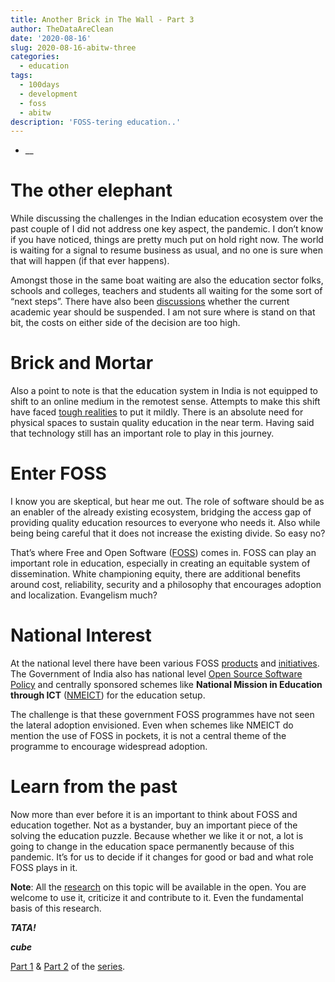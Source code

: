 ```yaml
---
title: Another Brick in The Wall - Part 3
author: TheDataAreClean
date: '2020-08-16'
slug: 2020-08-16-abitw-three
categories:
  - education
tags:
  - 100days
  - development
  - foss
  - abitw
description: 'FOSS-tering education..'
---
```


* __

# The other elephant
While discussing the challenges in the Indian education ecosystem over the past couple of I did not address one key aspect, the pandemic. I don't know if you have noticed, things are pretty much put on hold right now. The world is waiting for a signal to resume business as usual, and no one is sure when that will happen (if that ever happens). 

Amongst those in the same boat waiting are also the education sector folks, schools and colleges, teachers and students all waiting for the some sort of "next steps". There have also been [discussions](https://theprint.in/india/governance/current-academic-session-not-likely-to-be-treated-as-zero-year-govt-tells-parliamentary-panel/478981/) whether the current academic year should be suspended. I am not sure where is stand on that bit, the costs on either side of the decision are too high.

# Brick and Mortar
Also a point to note is that the education system in India is not equipped to shift to an online medium in the remotest sense. Attempts to make this shift have faced [tough realities](https://timesofindia.indiatimes.com/city/delhi/day-2-du-exams-again-fail-to-score-much/articleshow/77493028.cms){target="_blank"} to put it mildly. There is an absolute need for physical spaces to sustain quality education in the near term. Having said that technology still has an important role to play in this journey.

# Enter FOSS
I know you are skeptical, but hear me out. The role of software should be as an enabler of the already existing ecosystem, bridging the access gap of providing quality education resources to everyone who needs it. Also while being being careful that it does not increase the existing divide. So easy no?

That's where Free and Open Software ([FOSS](https://en.wikipedia.org/wiki/Free_and_open-source_software){target="_blank"}) comes in. FOSS can play an important role in education, especially in creating an equitable system of dissemination. White championing equity, there are additional benefits around cost, reliability, security and a philosophy that encourages adoption and localization. Evangelism much?

# National Interest
At the national level there have been various FOSS [products](https://www.meity.gov.in/content/foss-products){target="_blank"} and [initiatives](https://www.meity.gov.in/content/major-foss-initiatives){target="_blank"}. The Government of India also has national level [Open Source Software Policy](https://digitalindia.gov.in/content/open-source-%E2%80%94-extremely-important-aspect-digital-india){target="_blank"} and centrally sponsored schemes like **National Mission in Education through ICT** ([NMEICT](https://nmeict.ac.in/){target="_blank"}) for the education setup.

The challenge is that these government FOSS programmes have not seen the lateral adoption envisioned. Even when schemes like NMEICT do mention the use of FOSS in pockets, it is not a central theme of the programme to encourage widespread adoption.

# Learn from the past
Now more than ever before it is an important to think about FOSS and education together. Not as a bystander, buy an important piece of the solving the education puzzle. Because whether we like it or not, a lot is going to change in the education space permanently because of this pandemic. It's for us to decide if it changes for good or bad and what role FOSS plays in it.

**Note**: All the [research](https://github.com/TheDataAreClean/education){target="_blank"} on this topic will be available in the open. You are welcome to use it, criticize it and contribute to it. Even the fundamental basis of this research.

**_TATA!_**

**_cube_**

[Part 1](https://thedataareclean.com/blog/2020-08-14-abitw-one/){target="_blank"} & [Part 2](https://thedataareclean.com/blog/2020-08-15-abitw-two/){target="_blank"} of the [series](https://thedataareclean.com/tags/abitw/){target="_blank"}.
